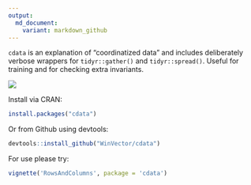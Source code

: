 ```yaml
---
output:
  md_document:
    variant: markdown_github
---
```


<!-- README.md is generated from README.Rmd. Please edit that file -->

`cdata` is an explanation of "coordinatized data" and includes deliberately verbose wrappers for `tidyr::gather()` and `tidyr::spread()`.  Useful for training and for checking extra invariants.

![](vignettes/cdata.png)

Install via CRAN:

```r
install.packages("cdata")
```

Or from Github using devtools:

```r
devtools::install_github("WinVector/cdata")
```

For use please try:

```r
vignette('RowsAndColumns', package = 'cdata')
```
